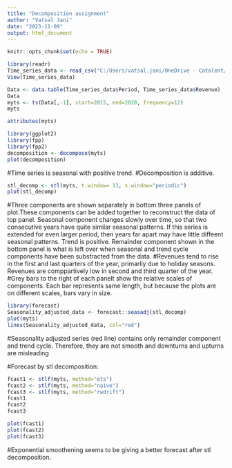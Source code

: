 ---
title: "Decomposition assignment"
author: "Vatsal Jani"
date: "2023-11-09"
output: html_document
---

```{r setup, include=FALSE}
knitr::opts_chunk$set(echo = TRUE)
```

```{r}
library(readr)
Time_series_data <- read_csv("C:/Users/vatsal.jani/OneDrive - Catalent/Desktop/MBA/Business forecasting/Assignments/Time series data.csv")
View(Time_series_data)
```

```{r}
Data <- data.table(Time_series_data$Period, Time_series_data$Revenue)
Data
myts <- ts(Data[,-1], start=2015, end=2020, frequency=12)
myts
```
```{r}
attributes(myts)
```
```{r}
library(ggplot2)
library(fpp)
library(fpp2)
decomposition <- decompose(myts)
plot(decomposition)
```
#Time series is seasonal with positive trend.
#Decomposition is additive.

```{r}
stl_decomp <- stl(myts, t.window= 13, s.window="periodic")
plot(stl_decomp)
```
#Three components are shown separately in bottom three panels of plot.These components can be added together to reconstruct the data of top panel. Seasonal component changes slowly over time, so that two consecutive years have quite similar seasonal patterns. If this series is extended for even larger period, then years far apart may have little diffeent seasonal patterns. Trend is positive. Remainder component shown in the bottom panel is what is left over when seasonal and trend cycle components have been substracted from the data.
#Revenues tend to rise in the first and last quarters of the year, primarliy due to holiday seasons. Revenues are comppartively low in second and third quarter of the year.
#Grey bars to the right of each panelt show the relative scales of components. Each bar represents same length, but because the plots are on different scales, bars vary in size.

```{r}
library(forecast)
Seasonality_adjusted_data <- forecast::seasadj(stl_decomp)
plot(myts)
lines(Seasonality_adjusted_data, col="red")
```
#Seasonality adjusted series (red line) contains only remainder component and trend cycle. Therefore, they are not smooth and downturns and upturns are misleading

#Forecast by stl decomposition:
```{r}
fcast1 <- stlf(myts, method="ets")
fcast2 <- stlf(myts, method="naive")
fcast3 <- stlf(myts, method="rwdrift")
fcast1
fcast2
fcast3
```
```{r}
plot(fcast1)
plot(fcast2)
plot(fcast3)
```
#Exponential smoothening seems to be giving a better forecast after stl decomposition.

